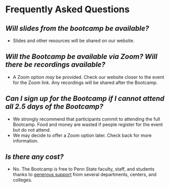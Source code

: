 # Frequently Asked Questions {-}

## *Will slides from the bootcamp be available?* {-}

- Slides and other resources will be shared on our website.

## *Will the Bootcamp be available via Zoom? Will there be recordings available?* {-}

- A Zoom option *may* be provided. Check our website closer to the event for the Zoom link. Any recordings will be shared after the Bootcamp.

## *Can I sign up for the Bootcamp if I cannot attend all 2.5 days of the Bootcamp?* {-}

- We strongly recommend that participants commit to attending the full Bootcamp. Food and money are wasted if people register for the event but do not attend.
- We may decide to offer a Zoom option later. Check back for more information.

## *Is there any cost?* {-}

- No. The Bootcamp is free to Penn State faculty, staff, and students thanks to [generous support](index.html#acknowledgements) from several departments, centers, and colleges.